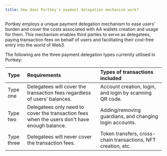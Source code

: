 ```yaml
---
title: How does Portkey's payment delegation mechanism work?
---
```


Portkey employs a unique payment delegation mechanism to ease users' burden and cover the costs associated with AA wallets creation and usage for them. This mechanism enables third parties to serve as delegatees, paying transaction fees on behalf of users and facilitating their cost-free entry into the world of Web3.

The following are the three payment delegation types currently utilised in Portkey:

|Type|Requirements|Types of transactions included|
|:------|:------|:------|
|Type one|Delegatees will cover the transaction fees regardless of users' balances.|Account creation, login, and login by scanning QR code.|
|Type two|Delegatees only need to cover the transaction fees when the users don't have enough balance.|Adding/removing guardians, and changing login accounts.
|Type three|Delegatees will never cover the transaction fees.|Token transfers, cross-chain transactions, NFT creation, etc.|

